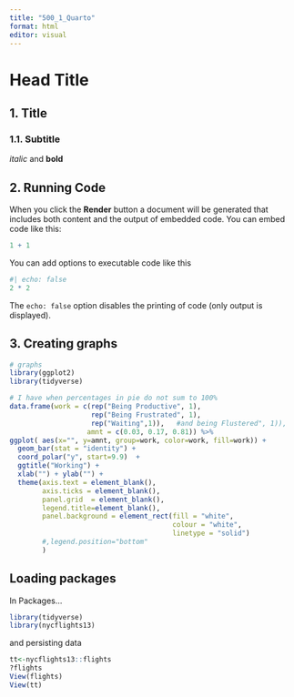 ```yaml
---
title: "500_1_Quarto"
format: html
editor: visual
---
```


# Head Title

## 1. Title

### 1.1. Subtitle

_italic_ and **bold** 

## 2. Running Code

When you click the **Render** button a document will be generated that includes both content and the output of embedded code. You can embed code like this:

```r
1 + 1
```

You can add options to executable code like this

```r
#| echo: false
2 * 2
```

The `echo: false` option disables the printing of code (only output is displayed).


## 3. Creating graphs

```r
# graphs
library(ggplot2)
library(tidyverse)

# I have when percentages in pie do not sum to 100%
data.frame(work = c(rep("Being Productive", 1), 
                    rep("Being Frustrated", 1), 
                    rep("Waiting",1)),   #and being Flustered", 1)),
                   amnt = c(0.03, 0.17, 0.81)) %>%
ggplot( aes(x="", y=amnt, group=work, color=work, fill=work)) +
  geom_bar(stat = "identity") +
  coord_polar("y", start=9.9)  +
  ggtitle("Working") + 
  xlab("") + ylab("") +
  theme(axis.text = element_blank(),
        axis.ticks = element_blank(),
        panel.grid  = element_blank(),
        legend.title=element_blank(),
        panel.background = element_rect(fill = "white",
                                        colour = "white",
                                        linetype = "solid")
        #,legend.position="bottom"
        )

```


## Loading packages

In Packages...

```r
library(tidyverse)
library(nycflights13)
```


and persisting data

```r
tt<-nycflights13::flights
?flights
View(flights)
View(tt)
```

